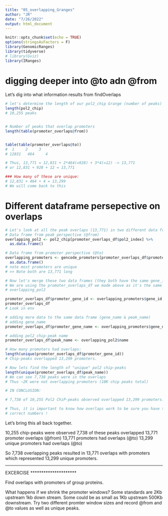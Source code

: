 ```yaml
---
title: "05_overlapping_Granges"
author: "JR"
date: "7/26/2022"
output: html_document
---
```

```r
knitr::opts_chunk$set(echo = TRUE)
options(stringsAsFactors = F)
library(GenomicRanges)
library(tidyverse)
# library(Gviz)
library(IRanges)

```


# digging deeper into @to adn @from
Let's dig into what information results from findOverlaps

```R

# let's determine the length of our pol2_chip Grange (number of peaks)
length(pol2_chip)
# 10,255 peaks 


# Number of peaks that overlap promoters
length(table(promoter_overlaps@from))


table(table(promoter_overlaps@to))
#  1     2     3 
# 12831   464     4 

# Thus, 13,771 = 12,831 + 2*464(=928) + 3*4(=12) -> 13,771
# or 12,831 + 928 + 12 = 13,771

### How many of these are unique:
# 12,831 + 464 + 4 = 13,299
# We will come back to this

```

# Different dataframe persepective on overlaps
```R

# Let's look at all the peak overlaps (13,771) in two different data frames:
# Data frame from peak perspective (@from)
overlapping_pol2 <- pol2_chip[promoter_overlaps_df$pol2_index] %>% 
  as.data.frame()

# Data frame from promoter perspective (@to)
overlapping_promoters <- gencode_promoters[promoter_overlaps_df$promoter_index] %>% 
  as.data.frame()
# note most promoters are unique
# >> Note both are 13,771 long

# Now let's merge these two data frames (they both have the same gene_id)
# We are using the promoter_overlaps_df we made above as it's the same as
# overlapping_pol2

promoter_overlaps_df$promoter_gene_id <- overlapping_promoters$gene_id
promoter_overlaps_df
# Look in env

# adding more data to the same data frame (gene_name & peak_name)
# adding gene_name
promoter_overlaps_df$promoter_gene_name <- overlapping_promoters$gene_name

# adding pol2 chip-peak name
promoter_overlaps_df$peak_name <- overlapping_pol2$name

# How many promoters had overlaps:
length(unique(promoter_overlaps_df$promoter_gene_id))
# Chip-peaks overlapped 13,299 promoters.

# Now lets find the length of "unique" pol2 chip-peaks
length(unique(promoter_overlaps_df$peak_name))
# We can see 7,738 peaks were in the overlaps
# Thus ~2K were not overlapping promoters (10K chip peaks total)

# IN CONCLUSION:

# 7,738 of 10,255 Pol2 ChiP-peaks observed overlapped 13,299 promoters.

# Thus, it is important to know how overlaps work to be sure you have the
# correct numbers !

```

Let's bring this all back together.

10,255 chip-peaks were observed
7,738 of these peaks overlapped  13,771 promoter overlaps (@from)
13,771 promoters had overlaps (@to)
13,299 unique promoters had overlaps (@to)


So 7,738 overlapping peaks resulted in 13,771 overlaps with promoters which represented 13,299 unique promoters.



*********************
EXCERCISE
*********************

Find overlaps with promoters of group proteins.

What happens if we shrink the promoter windows? Some standards are 2Kb upstream 1kb down stream. 
Some could be as small as 1Kb upstream 500Kb downstream. Try two different promter window sizes and record
@from and @to values as well as unique peaks. 

